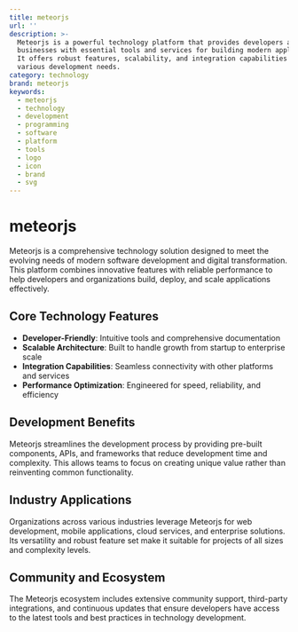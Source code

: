 ```yaml
---
title: meteorjs
url: ''
description: >-
  Meteorjs is a powerful technology platform that provides developers and
  businesses with essential tools and services for building modern applications.
  It offers robust features, scalability, and integration capabilities for
  various development needs.
category: technology
brand: meteorjs
keywords:
  - meteorjs
  - technology
  - development
  - programming
  - software
  - platform
  - tools
  - logo
  - icon
  - brand
  - svg
---
```


# meteorjs

Meteorjs is a comprehensive technology solution designed to meet the evolving needs of modern software development and digital transformation. This platform combines innovative features with reliable performance to help developers and organizations build, deploy, and scale applications effectively.

## Core Technology Features

- **Developer-Friendly**: Intuitive tools and comprehensive documentation
- **Scalable Architecture**: Built to handle growth from startup to enterprise scale
- **Integration Capabilities**: Seamless connectivity with other platforms and services
- **Performance Optimization**: Engineered for speed, reliability, and efficiency

## Development Benefits

Meteorjs streamlines the development process by providing pre-built components, APIs, and frameworks that reduce development time and complexity. This allows teams to focus on creating unique value rather than reinventing common functionality.

## Industry Applications

Organizations across various industries leverage Meteorjs for web development, mobile applications, cloud services, and enterprise solutions. Its versatility and robust feature set make it suitable for projects of all sizes and complexity levels.

## Community and Ecosystem

The Meteorjs ecosystem includes extensive community support, third-party integrations, and continuous updates that ensure developers have access to the latest tools and best practices in technology development.
